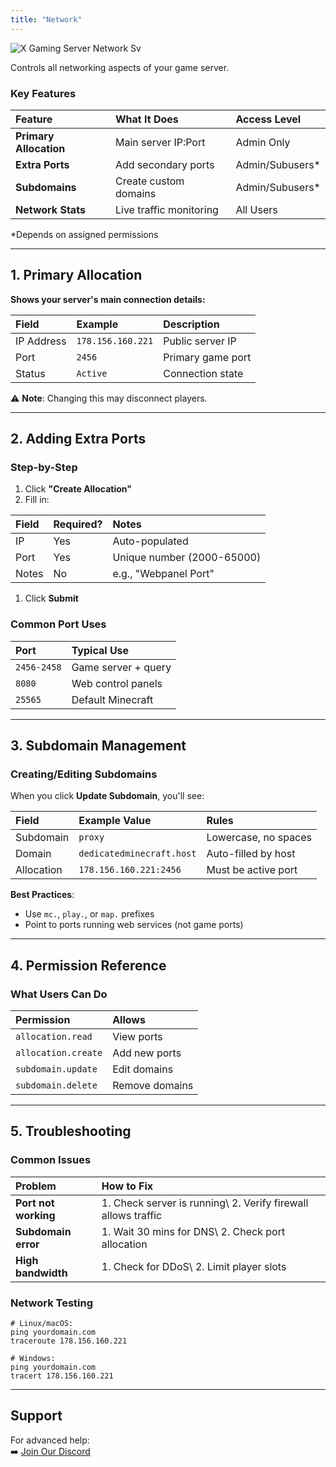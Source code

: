 ```yaml
---
title: "Network"
---
```


![X Gaming Server Network Sv](/images/XGamingServerNetwork.svg)

Controls all networking aspects of your game server.

### **Key Features**

| **Feature**            | **What It Does**        | **Access Level** |
| :--------------------- | :---------------------- | :--------------- |
| **Primary Allocation** | Main server IP:Port     | Admin Only       |
| **Extra Ports**        | Add secondary ports     | Admin/Subusers\* |
| **Subdomains**         | Create custom domains   | Admin/Subusers\* |
| **Network Stats**      | Live traffic monitoring | All Users        |

\*Depends on assigned permissions

---

## **1. Primary Allocation**

**Shows your server's main connection details:**

| **Field**  | **Example**       | **Description**   |
| :--------- | :---------------- | :---------------- |
| IP Address | `178.156.160.221` | Public server IP  |
| Port       | `2456`            | Primary game port |
| Status     | `Active`          | Connection state  |

⚠️ **Note**: Changing this may disconnect players.

---

## **2. Adding Extra Ports**

### **Step-by-Step**

1. Click **"Create Allocation"**
2. Fill in:

| **Field** | **Required?** | **Notes**                  |
| :-------- | :------------ | :------------------------- |
| IP        | Yes           | Auto-populated             |
| Port      | Yes           | Unique number (2000-65000) |
| Notes     | No            | e.g., "Webpanel Port"      |

1. Click **Submit**

### **Common Port Uses**

| **Port**    | **Typical Use**      |
| :---------- | :------------------- |
| `2456-2458` | Game server \+ query |
| `8080`      | Web control panels   |
| `25565`     | Default Minecraft    |

---

## **3. Subdomain Management**

### **Creating/Editing Subdomains**

When you click **Update Subdomain**, you'll see:

| **Field**  | **Example Value**         | **Rules**            |
| :--------- | :------------------------ | :------------------- |
| Subdomain  | `proxy`                   | Lowercase, no spaces |
| Domain     | `dedicatedminecraft.host` | Auto-filled by host  |
| Allocation | `178.156.160.221:2456`    | Must be active port  |

**Best Practices**:

- Use `mc.`, `play.`, or `map.` prefixes
- Point to ports running web services (not game ports)

---

## **4. Permission Reference**

### **What Users Can Do**

| **Permission**      | **Allows**     |
| :------------------ | :------------- |
| `allocation.read`   | View ports     |
| `allocation.create` | Add new ports  |
| `subdomain.update`  | Edit domains   |
| `subdomain.delete`  | Remove domains |

---

## **5. Troubleshooting**

### **Common Issues**

| **Problem**          | **How to Fix**                                                 |
| :------------------- | :------------------------------------------------------------- |
| **Port not working** | 1. Check server is running\\ 2. Verify firewall allows traffic |
| **Subdomain error**  | 1. Wait 30 mins for DNS\\ 2. Check port allocation             |
| **High bandwidth**   | 1. Check for DDoS\\ 2. Limit player slots                      |

### **Network Testing**

```
# Linux/macOS:
ping yourdomain.com
traceroute 178.156.160.221

# Windows:
ping yourdomain.com
tracert 178.156.160.221
```

---

## **Support**

For advanced help:\
➡️ [Join Our Discord](https://discord.gg/Jx5KjXTsRS)